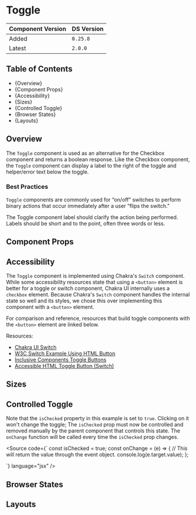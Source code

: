 

<Meta of={ToggleStories} />

# Toggle

| Component Version | DS Version |
| ----------------- | ---------- |
| Added             | `0.25.8`   |
| Latest            | `2.0.0`    |

## Table of Contents

- {<Link href="#overview" target="_self">Overview</Link>}
- {<Link href="#component-props" target="_self">Component Props</Link>}
- {<Link href="#accessibility" target="_self">Accessibility</Link>}
- {<Link href="#sizes" target="_self">Sizes</Link>}
- {<Link href="#controlled-toggle" target="_self">Controlled Toggle</Link>}
- {<Link href="#browser-states" target="_self">Browser States</Link>}
- {<Link href="#layouts" target="_self">Layouts</Link>}

## Overview

<Description of={ToggleStories} />

The `Toggle` component is used as an alternative for the Checkbox component and
returns a boolean response. Like the Checkbox component, the `Toggle` component
can display a label to the right of the toggle and helper/error text below the
toggle.

### Best Practices

`Toggle` components are commonly used for “on/off” switches to perform binary
actions that occur immediately after a user “flips the switch.”

The Toggle component label should clarify the action being performed. Labels
should be short and to the point, often three words or less.

## Component Props

<Canvas of={ToggleStories.WithControls} />

<ArgTypes of={ToggleStories.WithControls} />

## Accessibility

The `Toggle` component is implemented using Chakra's `Switch` component. While
some accessibility resources state that using a `<button>` element is better for
a toggle or switch component, Chakra UI internally uses a `checkbox` element.
Because Chakra's `Switch` component handles the internal state so well and its
styles, we chose this over implementing this component with a `<button>` element.

For comparison and reference, resources that build toggle components with the
`<button>` element are linked below.

Resources:

- [Chakra UI Switch](https://chakra-ui.com/docs/components/form/switch)
- [W3C Switch Example Using HTML Button](https://w3c.github.io/aria-practices/examples/switch/switch-button.html)
- [Inclusive Components Toggle Buttons](https://inclusive-components.design/toggle-button/)
- [Accessible HTML Toggle Button (Switch)](https://www.erikkroes.nl/blog/accessible-html-toggle-button-switch/)

## Sizes

<Canvas of={ToggleStories.Sizes} />

## Controlled Toggle

Note that the `isChecked` property in this example is set to `true`. Clicking
on it won't change the toggle; The `isChecked` prop must now be controlled
and removed manually by the parent component that controls this state. The
`onChange` function will be called every time the `isChecked` prop changes.

<Source
  code={`
const isChecked = true;
const onChange = (e) => {
  // This will return the value through the event object.
  console.log(e.target.value);
};

<Toggle
  id="toggle"
  isChecked={true}
  labelText="Controlled Toggle"
  onChange={onChange}
/>
`} language="jsx" />

<Canvas of={ToggleStories.ControlledToggle} />

## Browser States

<Canvas of={ToggleStories.BrowserStates} />

## Layouts

<Canvas of={ToggleStories.Layouts} />
